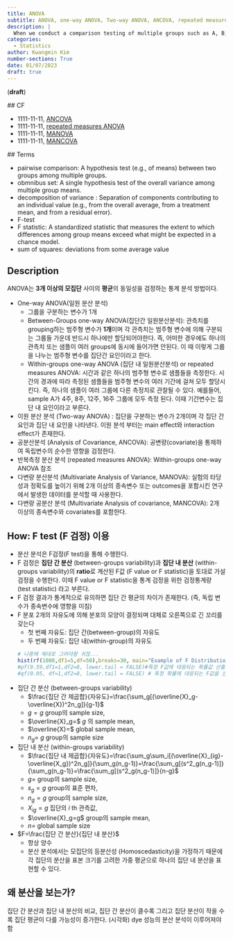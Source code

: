 ```yaml
---
title: ANOVA
subtitle: ANOVA, one-way ANOVA, Two-way ANOVA, ANCOVA, repeated measures ANOVA, MANOVA, MANCOVA
description: | 
  When we conduct a comparison testing of multiple groups such as A, B, and C on each with numeric data, the statistical test for a significant difference among the groups is called analysis of variance, or ANOVA.  
categories:
  - Statistics
author: Kwangmin Kim
number-sections: True
date: 01/07/2023
draft: true
---
```

 
 (**draft**)

 ## CF
 
 * 1111-11-11, [ANCOVA](../2023-01-07-anova/index.qmd)
 * 1111-11-11, [repeated measures ANOVA](../2023-01-07-anova/index.qmd)
 * 1111-11-11, [MANOVA](../2023-01-07-anova/index.qmd)
 * 1111-11-11, [MANCOVA](../2023-01-07-anova/index.qmd)
 
 ## Terms

 * pairwise comparison: A hypothesis test (e.g., of means) between two groups among multiple groups.
 * obmnibus set: A single hypothesis test of the overall variance among multiple group means.
 * decomposition of variance : Separation of components contributing to an individual value (e.g., from the overall average, from a treatment mean, and from a residual error).
 * F-test
 * F statistic: A standardized statistic that measures the extent to which differences among group means exceed what might be expected in a chance model.
 * sum of squares: deviations from some average value

## Description

ANOVA는 **3개 이상의 모집단** 사이의 **평균**의 동일성을 검정하는 통계 분석 방법이다.

* One-way ANOVA(일원 분산 분석)
    * 그룹을 구분하는 변수가 1개
    * Between-Groups one-way ANOVA(집단간 일원분산분석): 관측치를 grouping하는 
    범주형 변수가 **1개**이며 각 관측치는 범주형 변수에 의해 구분되는 그룹들 가운데 
    반드시 하나에만 할당되어야한다. 즉, 어떠한 경우에도 하나의 관측치 또는 샘플이 
    여러 groups에 동시에 들어가면 안된다. 이 때 이렇게 그룹을 나누는 범주형 변수를 
    집단간 요인이라고 한다.
    * Within-groups one-way ANOVA (집단 내 일원분산분석) or repeated measures ANOVA: 시간과 같은 하나의 범주형 변수로 샘플들을 측정한다. 시간의 경과에 따라 측정된 샘플들을 범주형 변수의 여러 기간에 걸쳐 모두 할당시킨다. 즉, 하나의 샘플이 여러 그룹에 다른 측정치로 관찰될 수 있다. 예를들어, sample A가 4주, 8주, 12주, 16주 그룹에 모두 측정 된다. 이때 기간변수는 집단 내 요인이라고 부른다. 
* 이원 분산 분석 (Two-way ANOVA) : 집단을 구분하는 변수가 2개이며 각 집단 간 요인과 집단 내 요인을 나타낸다. 이원 분석 부터는 main effect와 interaction effect가 존재한다.
* 공분산분석 (Analysis of Covariance, ANCOVA): 공변량(covariate)을 통제하여 독립변수의 순수한 영향을 검정한다.
* 반복측정 분산 분석 (repeated measures ANOVA): Within-groups one-way ANOVA 참조
* 다변량 분산분석 (Multivariate Analysis of Variance, MANOVA): 실험의 타당성과 정확도를 높이기 위해 2개 이상의 종속변수 또는 outcomes을 포함시킨 연구에서 발생한 데이터를 분석할 때 사용한다. 
* 다변량 공분산 분석 (Multivariate Analysis of covariance, MANCOVA): 2개 이상의 종속변수와 covariates를 포함한다.


## How: F test (F 검정) 이용

* 분산 분석은 F검정(F test)을 통해 수행한다.
* F 검정은 **집단 간 분산** (between-groups variability)과 **집단 내 분산** (within-groups variability)의 **ratio**로 계산된 F값 (F value or F statistic)을 토대로 가설검정을 수행한다. 이때 F value or F statistic을 통계 검정을 위한 검정통계량 (test statistic) 라고 부른다.
* F 검정 결과가 통계적으로 유의하면 집단 간 평균의 차이가 존재한다. (즉, 독립 변수가 종속변수에 영향을 미침)
* F 분포 2개의 자유도에 의해 분포의 모양이 결정되며 대체로 오른쪽으로 긴 꼬리를 갖는다
  * 첫 번째 자유도: 집단 간(between-group)의 자유도
  * 두 번째 자유도: 집단 내(within-group)의 자유도
  ```r
  # 나중에 제대로 그려야함 귀찮...
  hist(rf(1000,df1=5,df=50),breaks=30, main="Example of F Distribution", xlab= "F-values", ylab="Desnity")
  #pf(9.59,df1=1,df2=8, lower.tail = FALSE)#특정 F값에 대응되는 확률값 산출,df1=집단간분산의 자유도, df2= 집단내 분산의 자유도도, 9.59 이상일 확률을 계산해야함
  #qf(0.05, df=1,df2=8, lower.tail = FALSE) # 특정 확률에 대응되는 F값을 산출, 5.317<9.59 
  ```
* 집단 간 분산 (between-groups variability)
  * $\frac{집단 간 제곱합}{자유도}=\frac{\sum_g[(\overline{X}_g-\overline{X})^2n_g]}{g-1}$ 
  * $g=g$ group의 sample size, 
  * $\overline{X}_g=$ $g$ 의 sample mean,  
  * $\overline{X}=$ global sample mean, 
  * $n_g=$ $g$ group의 sample size
* 집단 내 분산 (within-groups variability)
  * $\frac{집단 내 제곱합}{자유도}=\frac{\sum_g\sum_i[(\overline{X}_{ig}-\overline{X_g})^2n_g]}{\sum_g(n_g-1)}=\frac{\sum_g[(s^2_g(n_g-1)]}{\sum_g(n_g-1)}=\frac{\sum_g[(s^2_g(n_g-1)]}{n-g}$ 
  * $g=$ group의 sample size, 
  * $s_g=g$ group의 표준 편차, 
  * $n_g=g$ group의 sample size, 
  * $X_{ig}=g$ 집단의 $i$ th 관측값,  
  * $\overline{X}_g=g$ group의 sample mean,  
  * $n=$ global sample size
* $F=\frac{집단 간 분산}{집단 내 분산}$
  * 항상 양수 
  * 분산 분석에서는 모집단의 등분산성 (Homoscedasticity)을 가정하기 때문에 각 집단의 분산을 표본 크기를 고려한 가중 평균으로 하나의 집단 내 분산을 표현할 수 있다.


## 왜 분산을 보는가?

집단 간 분산과 집단 내 분산의 비교, 집단 간 분산이 클수록 그리고 집단 분산이 작을 수록 집단 평균이 다를 가능성이 증가한다. (시각화) dye 성능의 분산 분석이 이루어져야함